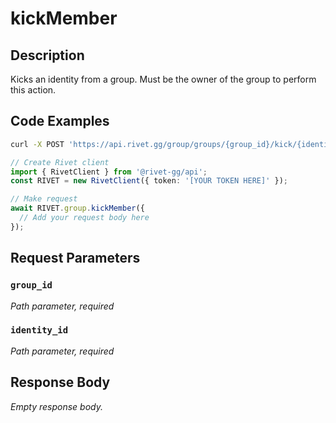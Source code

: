 
# kickMember

## Description

Kicks an identity from a group. Must be the owner of the group to perform this action.

## Code Examples

<CodeGroup title='Request' tag='POST' label='https://api.rivet.gg/group/groups/{group_id}/kick/{identity_id}'>

```bash {{ "title": "cURL" }}
curl -X POST 'https://api.rivet.gg/group/groups/{group_id}/kick/{identity_id}'
```

```ts
// Create Rivet client
import { RivetClient } from '@rivet-gg/api';
const RIVET = new RivetClient({ token: '[YOUR TOKEN HERE]' });

// Make request
await RIVET.group.kickMember({
  // Add your request body here
});
```

</CodeGroup>

## Request Parameters

### `group_id`

_Path parameter, required_

### `identity_id`

_Path parameter, required_

## Response Body

_Empty response body._
